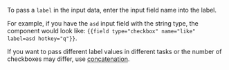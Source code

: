 <Cut title="How do I add the text from an input variable to a checkbox label?">

To pass a `label` in the input data, enter the input field name into the label.

For example, if you have the `asd` input field with the string type, the component would look like: `{{field type="checkbox" name="like" label=asd hotkey="q"}}`.

If you want to pass different label values in different tasks or the number of checkboxes may differ, use [concatenation](/docs-new/guide/t-components/helpers#concat).

</Cut>